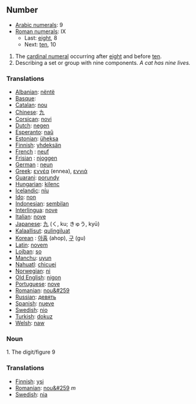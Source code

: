 == Number ==
*[[w:Arabic Numerals|Arabic numerals]]: 9
*[[w:Roman numerals|Roman numerals]]: IX
**Last: [[eight]], 8
**Next: [[ten]], 10

# The [[cardinal numeral]] occurring after [[eight]] and before [[ten]].
# Describing a set or group with nine components. ''A cat has nine lives.''

=== Translations ===
*[[Albanian]]: [[nëntë]]
*[[Basque]]: [[]]
*[[Catalan]]: [[nou]]
*[[Chinese]]: [[九]]
*[[Corsican]]: [[novi]]
*[[Dutch]]: [[negen]]
*[[Esperanto]]: [[naŭ]]
*[[Estonian]]: [[üheksa]]
*[[Finnish]]: [[yhdeksän]]
*[[French]] : [[neuf]]
*[[Frisian]] : [[njoggen]]
*[[German]] : [[neun]]
*[[Greek]]: [[εννέα]] (ennea), [[εννιά]]
*[[Guarani]]: [[porundy]]
*[[Hungarian]]: [[kilenc]]
*[[Icelandic]]: [[níu]]
*[[Ido]]: [[non]]
*[[Indonesian]]: [[sembilan]]
*[[Interlingua]]: [[nove]]
*[[Italian]]: [[nove]]
*[[Japanese]]: [[九]] (く, ku; きゅう, kyū)
*[[Kalaallisut]]: [[qulingiluat]]
*[[Korean]] : [[아홉]] (ahop), [[구]] (gu)
*[[Latin]]: [[novem]]
*[[Lojban]]: [[so]]
*[[Manchu]]: [[uyun]]
*[[Nahuatl]]: [[chicuei]]
*[[Norwegian]]: [[ni]]
*[[Old English]]: [[nigon]]
*[[Portuguese]]: [[nove]]
*[[Romanian]]: [[nou&#259]]
*[[Russian]]: [[девять]]
*[[Spanish]]: [[nueve]]
*[[Swedish]]: [[nio]]
*[[Turkish]]: [[dokuz]]
*[[Welsh]]: [[naw]]


=== Noun ===

1. The digit/figure 9

=== Translations ===
*[[Finnish]]: [[ysi]]
*[[Romanian]]: [[nou&#259]] ''m''
*[[Swedish]]: [[nia]]